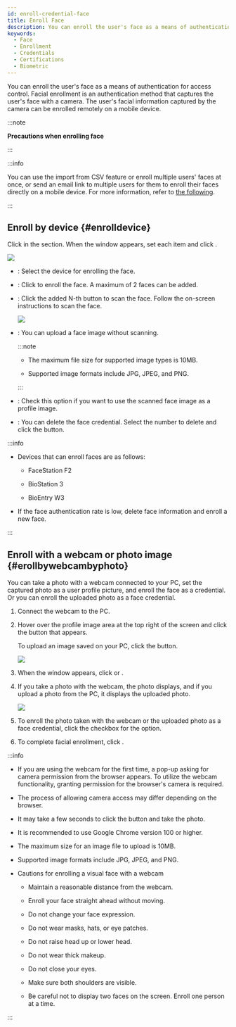 ```yaml
---
id: enroll-credential-face
title: Enroll Face
description: You can enroll the user's face as a means of authentication for access control. Facial enrollment is an authentication method that captures the user's face with a camera.
keywords:
  - Face
  - Enrollment
  - Credentials
  - Certifications
  - Biometric
---
```


You can enroll the user's face as a means of authentication for access control. Facial enrollment is an authentication method that captures the user's face with a camera. The user's facial information captured by the camera can be enrolled remotely on a mobile device.

:::note

**Precautions when enrolling face**


<EnrollingFace />

:::

:::info

You can use the import from CSV feature or enroll multiple users' faces at once, or send an email link to multiple users for them to enroll their faces directly on a mobile device. For more information, refer to [the following](batch-import-face).

:::

## Enroll by device {#enrolldevice}

Click <Cmd sid='button.addFace' product='2' /> in the <Cmd sid='common.credential' product='2' /> section. When the <Cmd sid='userCredential.enroll.faceEnroll' product='2' /> window appears, set each item and click <Cmd sid='button.enroll' product='2' />.

<Image src='/img/biostarx-new-user-credential-face.png' />

* <Cmd sid='common.device' product='2' />: Select the device for enrolling the face.

* <Cmd sid='button.addplus' product='2' />: Click to enroll the face. A maximum of 2 faces can be added.

* <Cmd sid='button.scan' product='2' />: Click the added <Cmd>N-th</Cmd> button to scan the face. Follow the on-screen instructions to scan the face.

  <Image src='/img/biostarx-new-user-credential-face-nth.png' />

* <Cmd sid='button.uploadImage' product='2' />: You can upload a face image without scanning.

  :::note

  * The maximum file size for supported image types is 10MB.

  * Supported image formats include JPG, JPEG, and PNG.

  :::

* <Cmd sid='user.imageRegistration.useProfile' product='2' />: Check this option if you want to use the scanned face image as a profile image.

* <Cmd sid='button.delete' product='2' />: You can delete the face credential. Select the number to delete and click the button.

:::info

* Devices that can enroll faces are as follows:

  * FaceStation F2

  * BioStation 3

  * BioEntry W3

* If the face authentication rate is low, delete face information and enroll a new face.

:::

## Enroll with a webcam or photo image {#erollbywebcambyphoto}

You can take a photo with a webcam connected to your PC, set the captured photo as a user profile picture, and enroll the face as a credential. Or you can enroll the uploaded photo as a face credential.

1. Connect the webcam to the PC.

2. Hover over the profile image area at the top right of the screen and click the <IcCamera /> button that appears.

   To upload an image saved on your PC, click the <IcUpload /> button.

   <Image src='/img/common/biostarx-new-user-photo.png' alone />

3. When the <Cmd sid='user.header.imageRegistration' product='2' /> window appears, click <Cmd sid='button.takePhoto' product='2' /> or <Cmd sid='button.uploadPhoto' product='2' />.

4. If you take a photo with the webcam, the photo displays, and if you upload a photo from the PC, it displays the uploaded photo.

   <Image src='/img/biostarx-new-user-credential-face-webcam-take.png' className='none' />

5. To enroll the photo taken with the webcam or the uploaded photo as a face credential, click the checkbox for the <Cmd sid='user.imageRegistration.useVisualFace' product='2' /> option.

6. To complete facial enrollment, click <Cmd sid='button.enroll' product='2' />.

:::info

* If you are using the webcam for the first time, a pop-up asking for camera permission from the browser appears. To utilize the webcam functionality, granting permission for the browser's camera is required.

* The process of allowing camera access may differ depending on the browser.

* It may take a few seconds to click the <Cmd sid='button.takePhoto' product='2' /> button and take the photo.

* It is recommended to use Google Chrome version 100 or higher.

* The maximum size for an image file to upload is 10MB.

* Supported image formats include JPG, JPEG, and PNG.

* Cautions for enrolling a visual face with a webcam

  * Maintain a reasonable distance from the webcam.

  * Enroll your face straight ahead without moving.

  * Do not change your face expression.

  * Do not wear masks, hats, or eye patches.

  * Do not raise head up or lower head.

  * Do not wear thick makeup.

  * Do not close your eyes.

  * Make sure both shoulders are visible.

  * Be careful not to display two faces on the screen. Enroll one person at a time.

:::
